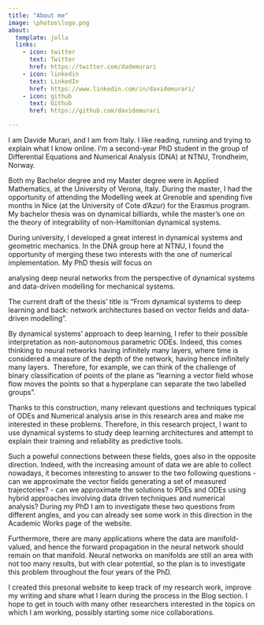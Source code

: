```yaml
---
title: "About me"
image: \photos\logo.png
about:
  template: jolla
  links:
    - icon: twitter
      text: Twitter
      href: https://twitter.com/dademurari
    - icon: linkedin
      text: LinkedIn
      href: https://www.linkedin.com/in/davidemurari/
    - icon: github
      text: Github
      href: https://github.com/davidemurari

---
```


I am Davide Murari, and I am from Italy. I like reading, running and trying to explain what I know online. I'm a second-year PhD student in the group of Differential Equations and Numerical Analysis (DNA) at NTNU, Trondheim, Norway.

Both my Bachelor degree and my Master degree were in Applied Mathematics, at the University of Verona, Italy. During the master, I had the opportunity of attending the Modelling week at Grenoble and spending five months in Nice (at the University of Cote d'Azur) for the Erasmus program. My bachelor thesis was on dynamical billiards, while the master's one on the theory of integrability of non-Hamiltonian dynamical systems.

During university, I developed a great interest in dynamical systems and geometric mechanics. In the DNA group here at NTNU, I found the opportunity of merging these two interests with the one of numerical implementation. My PhD thesis will focus on

analysing deep neural networks from the perspective of dynamical systems and
data-driven modelling for mechanical systems.

The current draft of the thesis' title is "From dynamical systems to deep learning and back: network architectures based on vector fields and data-driven modelling".

By dynamical systems' approach to deep learning, I refer to their possible interpretation as non-autonomous parametric ODEs. Indeed, this comes thinking to neural networks having infinitely many layers, where time is considered a measure of the depth of the network, having hence infinitely many layers.  Therefore, for example, we can think of the challenge of binary classification of points of the plane as "learning a vector field whose flow moves the points so that a hyperplane can separate the two labelled groups".

Thanks to this construction, many relevant questions and techniques typical of ODEs and Numerical analysis arise in this research area and make me interested in these problems. Therefore, in this research project, I want to use dynamical systems to study deep learning architectures and attempt to explain their training and reliability as predictive tools.

Such a poweful connections between these fields, goes also in the opposite direction. Indeed, with the increasing amount of data we are able to collect nowadays, it becomes interesting to answer to the two following questions - can we approximate the vector fields generating a set of measured trajectories? - can we approximate the solutions to PDEs and ODEs using hybrid approaches involving data driven techniques and numerical analysis? During my PhD I am to investigate these two questions from different angles, and you can already see some work in this direction in the Academic Works page of the website.

Furthermore, there are many applications where the data are manifold-valued, and hence the forward propagation in the neural network should remain on that manifold. Neural networks on manifolds are still an area with not too many results, but with clear potential, so the plan is to investigate this problem throughout the four years of the PhD.

I created this presonal website to keep track of my research work, improve my writing and share what I learn during the process in the Blog section. I hope to get in touch with many other researchers interested in the topics on which I am working, possibly starting some nice collaborations.
